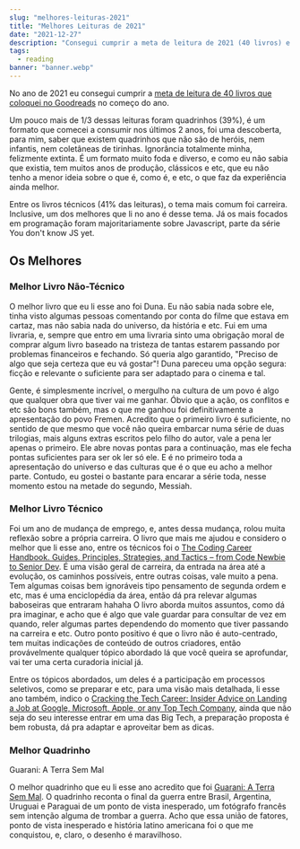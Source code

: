 ```yaml
---
slug: "melhores-leituras-2021"
title: "Melhores Leituras de 2021"
date: "2021-12-27"
description: "Consegui cumprir a meta de leitura de 2021 (40 livros) e aqui registro as melhores leituras do ano. Banner - https://unsplash.com/photos/RrhhzitYizg"
tags:
  - reading
banner: "banner.webp"
---
```


No ano de 2021 eu consegui cumprir a [meta de leitura de 40 livros que coloquei no Goodreads](https://www.goodreads.com/user_challenges/25499959) no começo do ano.

Um pouco mais de 1/3 dessas leituras foram quadrinhos (39%), é um formato que comecei a consumir nos últimos 2 anos, foi uma descoberta, para mim, saber que existem quadrinhos que não são de heróis, nem infantis, nem coletâneas de tirinhas. Ignorância totalmente minha, felizmente extinta. É um formato muito foda e diverso, e como eu não sabia que existia, tem muitos anos de produção, clássicos e etc, que eu não tenho a menor ideia sobre o que é, como é, e etc, o que faz da experiência ainda melhor.

Entre os livros técnicos (41% das leituras), o tema mais comum foi carreira. Inclusive, um dos melhores que li no ano é desse tema. Já os mais focados em programação foram majoritariamente sobre Javascript, parte da série You don't know JS yet.

## Os Melhores

### Melhor Livro Não-Técnico

O melhor livro que eu li esse ano foi Duna. Eu não sabia nada sobre ele, tinha visto algumas pessoas comentando por conta do filme que estava em cartaz, mas não sabia nada do universo, da história e etc. Fui em uma livraria, e, sempre que entro em uma livraria sinto uma obrigação moral de comprar algum livro baseado na tristeza de tantas estarem passando por problemas financeiros e fechando. Só queria algo garantido, "Preciso de algo que seja certeza que eu vá gostar"! Duna pareceu uma opção segura: ficção e relevante o suficiente para ser adaptado para o cinema e tal.

Gente, é simplesmente incrível, o mergulho na cultura de um povo é algo que qualquer obra que tiver vai me ganhar. Óbvio que a ação, os conflitos e etc são bons também, mas o que me ganhou foi definitivamente a apresentação do povo Fremen. Acredito que o primeiro livro é suficiente, no sentido de que mesmo que você não queira embarcar numa série de duas trilogias, mais alguns extras escritos pelo filho do autor, vale a pena ler apenas o primeiro. Ele abre novas pontas para a continuação, mas ele fecha pontas suficientes para ser ok ler só ele. E é no primeiro toda a apresentação do universo e das culturas que é o que eu acho a melhor parte. Contudo, eu gostei o bastante para encarar a série toda, nesse momento estou na metade do segundo, Messiah.

### Melhor Livro Técnico

Foi um ano de mudança de emprego, e, antes dessa mudança, rolou muita reflexão sobre a própria carreira. O livro que mais me ajudou e considero o melhor que li esse ano, entre os técnicos foi o [The Coding Career Handbook. Guides, Principles, Strategies, and Tactics – from Code Newbie to Senior Dev](https://www.goodreads.com/book/show/54375336-the-coding-career-handbook-guides-principles-strategies-and-tactics). É uma visão geral de carreira, da entrada na área até a evolução, os caminhos possíveis, entre outras coisas, vale muito a pena. Tem algumas coisas bem ignoráveis tipo pensamento de segunda ordem e etc, mas é uma enciclopédia da área, então dá pra relevar algumas baboseiras que entraram hahaha
O livro aborda muitos assuntos, como dá pra imaginar, e acho que é algo que vale guardar para consultar de vez em quando, reler algumas partes dependendo do momento que tiver passando na carreira e etc. Outro ponto positivo é que o livro não é auto-centrado, tem muitas indicações de conteúdo de outros criadores, então provávelmente qualquer tópico abordado lá que você queira se aprofundar, vai ter uma certa curadoria inicial já.

Entre os tópicos abordados, um deles é a participação em processos seletivos, como se preparar e etc, para uma visão mais detalhada, li esse ano também, indico o [Cracking the Tech Career: Insider Advice on Landing a Job at Google, Microsoft, Apple, or any Top Tech Company](https://www.goodreads.com/book/show/23233485-cracking-the-tech-career), ainda que não seja do seu interesse entrar em uma das Big Tech, a preparação proposta é bem robusta, dá pra adaptar e aproveitar bem as dicas.

### Melhor Quadrinho

Guarani: A Terra Sem Mal

O melhor quadrinho que eu li esse ano acredito que foi [Guarani: A Terra Sem Mal](https://www.goodreads.com/book/show/56753997-guarani). O quadrinho reconta o final da guerra entre Brasil, Argentina, Uruguai e Paraguai de um ponto de vista inesperado, um fotógrafo francês sem intenção alguma de trombar a guerra. Acho que essa união de fatores, ponto de vista inesperado e história latino americana foi o que me conquistou, e, claro, o desenho é maravilhoso.
